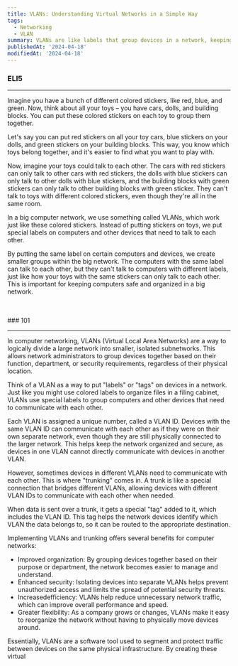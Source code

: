 ```yaml
---
title: VLANs: Understanding Virtual Networks in a Simple Way
tags:
  - Networking
  - VLAN
summary: VLANs are like labels that group devices in a network, keeping them organized and secure. Trunking acts as a bridge, connecting VLANs when needed.
publishedAt: '2024-04-18'
modifiedAt: '2024-04-18'
---
```


### ELI5

---

Imagine you have a bunch of different colored stickers, like red, blue, and
green. Now, think about all your toys – you have cars, dolls, and building
blocks. You can put these colored stickers on each toy to group them together.

Let's say you can put red stickers on all your toy cars, blue stickers on your
dolls, and green stickers on your building blocks. This way, you know which toys
belong together, and it's easier to find what you want to play with.

Now, imagine your toys could talk to each other. The cars with red stickers can
only talk to other cars with red stickers, the dolls with blue stickers can only
talk to other dolls with blue stickers, and the building blocks with green
stickers can only talk to other building blocks with green sticker. They can't
talk to toys with different colored stickers, even though they're all in the
same room.

In a big computer network, we use something called VLANs, which work just like
these colored stickers. Instead of putting stickers on toys, we put special
labels on computers and other devices that need to talk to each other.

By putting the same label on certain computers and devices, we create smaller
groups within the big network. The computers with the same label can talk to
each other, but they can't talk to computers with different labels, just like
how your toys with the same stickers can only talk to each other. This is
important for keeping computers safe and organized in a big network.

<br />
<br />
### 101

---

In computer networking, VLANs (Virtual Local Area Networks) are a way to
logically divide a large network into smaller, isolated subnetworks. This allows
network administrators to group devices together based on their function,
department, or security requirements, regardless of their physical location.

Think of a VLAN as a way to put "labels" or "tags" on devices in a network. Just
like you might use colored labels to organize files in a filing cabinet, VLANs
use special labels to group computers and other devices that need to communicate
with each other.

Each VLAN is assigned a unique number, called a VLAN ID. Devices with the same
VLAN ID can communicate with each other as if they were on their own separate
network, even though they are still physically connected to the larger network.
This helps keep the network organized and secure, as devices in one VLAN cannot
directly communicate with devices in another VLAN.

However, sometimes devices in different VLANs need to communicate with each
other. This is where "trunking" comes in. A trunk is like a special connection
that bridges different VLANs, allowing devices with different VLAN IDs to
communicate with each other when needed.

When data is sent over a trunk, it gets a special "tag" added to it, which
includes the VLAN ID. This tag helps the network devices identify which VLAN the
data belongs to, so it can be routed to the appropriate destination.

Implementing VLANs and trunking offers several benefits for computer networks:

- Improved organization: By grouping devices together based on their purpose or
  department, the network becomes easier to manage and understand.
- Enhanced security: Isolating devices into separate VLANs helps prevent
  unauthorized access and limits the spread of potential security threats.
- Increasedefficiency: VLANs help reduce unnecessary network traffic, which can
  improve overall performance and speed.
- Greater flexibility: As a company grows or changes, VLANs make it easy to
  reorganize the network without having to physically move devices around.

Essentially, VLANs are a software tool used to segment and protect traffic
between devices on the same physical infrastructure. By creating these virtual
